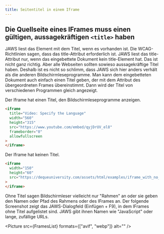 ```yaml
---
title: Seitentitel in einem Iframe
---
```




## Die Quellseite eines IFrames muss einen gültigen, aussagekräftigen `<title>` haben

JAWS liest das Element mit dem Titel, wenn es vorhanden ist. Die WCAG-Richtlinien sagen, dass das title-Attribut erforderlich ist.
JAWS liest das title-Attribut nur, wenn das eingebettete Dokument kein title-Element hat. Das ist nicht ganz richtig. Aber alle
Webseiten sollten sowieso aussagekräftige Titel haben. Deshalb ist es nicht so schlimm, dass JAWS sich hier anders verhält als
die anderen Bildschirmleseprogramme. Man kann dem eingebetteten Dokument auch einfach einen Titel geben, der mit dem Attribut
des übergeordneten Frames übereinstimmt. Dann wird der Titel von verschiedenen Programmen gleich angezeigt.

<Aside type="tip" title="Gutes Beispiel: Iframe mit Titel">
Der Iframe hat einen Titel, den Bildschirmleseprogramme anzeigen.

```html
<iframe
  title="Video: Specify the Language"
  width="560"
  height="315"
  src="https://www.youtube.com/embed/qyjDrUV_el8"
  frameborder="0"
  allowfullscreen
>
</iframe>
```

</Aside>

<Aside type="danger" title="Schlechtes Beispiel: Iframe ohne Titel">
Der Iframe hat keinen Titel.

```html
<iframe
  width="150"
  height="60"
  src="https://dequeuniversity.com/assets/html/examples/iframe_with_no_title/iframe_page.html"
>
</iframe>
```

Ohne Titel sagen Bildschirmleser vielleicht nur "Rahmen" an oder sie geben den Namen oder Pfad des Rahmens oder des IFrames an.
Der folgende Screenshot zeigt das JAWS-Dialogfeld (Einfügen + F9), in dem IFrames ohne Titel aufgelistet sind. JAWS gibt ihnen
Namen wie "JavaScript" oder lange, zufällige URLs.

<Picture
  src={FramesList}
  formats={["avif", "webp"]}
  alt=""
/>
</Aside>

